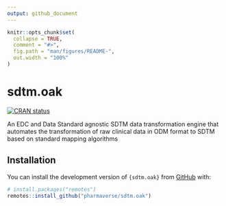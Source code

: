 ```yaml
---
output: github_document
---
```


<!-- README.md is generated from README.Rmd. Please edit that file -->

```r
knitr::opts_chunk$set(
  collapse = TRUE,
  comment = "#>",
  fig.path = "man/figures/README-",
  out.width = "100%"
)
```

# sdtm.oak

<!-- badges: start -->
[![CRAN status](https://www.r-pkg.org/badges/version/sdtm.oak)](https://CRAN.R-project.org/package=sdtm.oak)
<!-- badges: end -->

An EDC and Data Standard agnostic SDTM data transformation engine that automates the transformation of raw clinical data in ODM format to SDTM based on standard mapping algorithms

## Installation

You can install the development version of `{sdtm.oak}` from [GitHub](https://github.com/pharmaverse/sdtm.oak/) with:

``` r
# install.packages("remotes")
remotes::install_github("pharmaverse/sdtm.oak")
```
